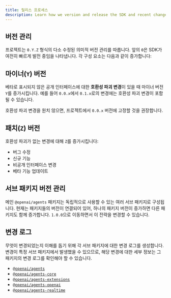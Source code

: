 ```yaml
---
title: 릴리스 프로세스
description: Learn how we version and release the SDK and recent changes.
---
```


## 버전 관리

프로젝트는 `0.Y.Z` 형식의 다소 수정된 의미적 버전 관리를 따릅니다. 앞의 `0`은 SDK가 여전히 빠르게 발전 중임을 나타냅니다. 각 구성 요소는 다음과 같이 증가합니다:

## 마이너(`Y`) 버전

베타로 표시되지 않은 공개 인터페이스에 대한 **호환성 파괴 변경**이 있을 때 마이너 버전 `Y`를 증가시킵니다. 예를 들어 `0.0.x`에서 `0.1.x`로의 변경에는 호환성 파괴 변경이 포함될 수 있습니다.

호환성 파괴 변경을 원치 않으면, 프로젝트에서 `0.0.x` 버전에 고정할 것을 권장합니다.

## 패치(`Z`) 버전

호환성 파괴가 없는 변경에 대해 `Z`를 증가시킵니다:

- 버그 수정
- 신규 기능
- 비공개 인터페이스 변경
- 베타 기능 업데이트

## 서브 패키지 버전 관리

메인 `@openai/agents` 패키지는 독립적으로 사용할 수 있는 여러 서브 패키지로 구성됩니다. 현재는 패키지들의 버전이 연결되어 있어, 하나의 패키지 버전이 증가하면 다른 패키지도 함께 증가합니다. `1.0.0`으로 이동하면서 이 전략을 변경할 수 있습니다.

## 변경 로그

무엇이 변경되었는지 이해를 돕기 위해 각 서브 패키지에 대한 변경 로그를 생성합니다. 변경이 특정 서브 패키지에서 발생했을 수 있으므로, 해당 변경에 대한 세부 정보는 그 패키지의 변경 로그를 확인해야 할 수 있습니다.

- [`@openai/agents`](https://github.com/openai/openai-agents-js/blob/main/packages/agents/CHANGELOG.md)
- [`@openai/agents-core`](https://github.com/openai/openai-agents-js/blob/main/packages/agents-core/CHANGELOG.md)
- [`@openai/agents-extensions`](https://github.com/openai/openai-agents-js/blob/main/packages/agents-extensions/CHANGELOG.md)
- [`@openai/agents-openai`](https://github.com/openai/openai-agents-js/blob/main/packages/agents-openai/CHANGELOG.md)
- [`@openai/agents-realtime`](https://github.com/openai/openai-agents-js/blob/main/packages/agents-realtime/CHANGELOG.md)
